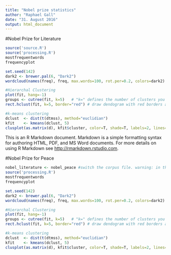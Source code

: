 ```yaml
---
title: "Nobel prize statistics"
author: "Raphael Gall"
date: "31. August 2016"
output: html_document
---
```



#Nobel Prize for Literature
```r
source('source.R')
source('processing.R')
mostfrequentwords
frequencyplot

set.seed(142)   
dark2 <- brewer.pal(6, "Dark2")   
wordcloud(names(freq), freq, max.words=100, rot.per=0.2, colors=dark2) 

#Hierarchal Clustering
plot(fit, hang=-1)
groups <- cutree(fit, k=5)   # "k=" defines the number of clusters you are using   
rect.hclust(fit, k=5, border="red") # draw dendogram with red borders around the 5 clusters   

#k-means clustering
dclust  <- dist(t(dtmss), method="euclidian")   
kfit    <- kmeans(dclust, 5)   
clusplot(as.matrix(d), kfit$cluster, color=T, shade=T, labels=2, lines=0)   


```

This is an R Markdown document. Markdown is a simple formatting syntax for authoring HTML, PDF, and MS Word documents. For more details on using R Markdown see <http://rmarkdown.rstudio.com>.

#Nobel Prize for Peace
```r
nobel_literature <- nobel_peace #switch the corpus file. warning: in this instance filename is misleading.
source('processing.R')
mostfrequentwords
frequencyplot

set.seed(142)   
dark2 <- brewer.pal(6, "Dark2")   
wordcloud(names(freq), freq, max.words=100, rot.per=0.2, colors=dark2) 

#Hierarchal Clustering
plot(fit, hang=-1)
groups <- cutree(fit, k=5)   # "k=" defines the number of clusters you are using   
rect.hclust(fit, k=5, border="red") # draw dendogram with red borders around the 5 clusters   

#k-means clustering
dclust  <- dist(t(dtmss), method="euclidian")   
kfit    <- kmeans(dclust, 5)   
clusplot(as.matrix(d), kfit$cluster, color=T, shade=T, labels=2, lines=0)   


```
